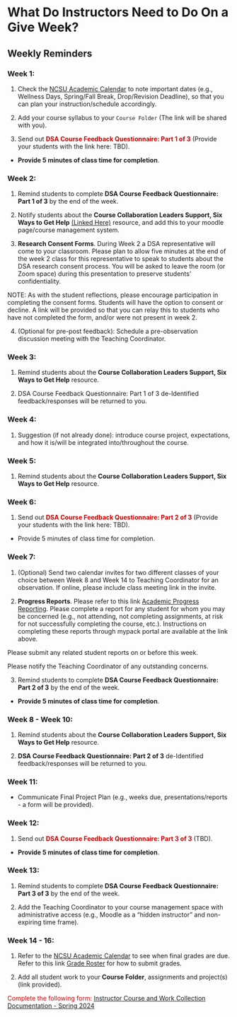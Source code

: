 # What Do Instructors Need to Do On a Give Week?

## Weekly Reminders

### Week 1:

 1) Check the [NCSU Academic Calendar](https://studentservices.ncsu.edu/calendars/academic/) to note important dates (e.g., Wellness Days, Spring/Fall Break, Drop/Revision Deadline), so that you can plan your instruction/schedule accordingly.
 
 2) Add your course syllabus to your `Course Folder` (The link will be shared with you).
 
 3) Send out <span style="color: #CC0000;"> **DSA Course Feedback Questionnaire: Part 1 of 3** </span> (Provide your students with the link here: TBD).
 
  - **Provide 5 minutes of class time for completion**.

### Week 2:

 1) Remind students to complete **DSA Course Feedback Questionnaire: Part 1 of 3** by the end of the week.

 2) Notify students about the **Course Collaboration Leaders Support, Six Ways to Get Help** [(Linked Here)](https://docs.google.com/document/d/1HHNjCbm_W4CEdBWgecMDRpI64hqvmsZZ1Tq8qpudjWo/edit?usp=sharing) resource, and add this to your moodle page/course management system.
 
 3) **Research Consent Forms**. During Week 2 a DSA representative will come to your classroom. Please plan to allow five minutes at the end of the week 2 class for this representative to speak to students about the DSA research consent process. You will be asked to leave the room (or Zoom space) during this presentation to preserve students' confidentiality. 

  NOTE: As with the student reflections, please encourage participation in completing the consent forms. Students will have the option to consent or decline. A link will be provided so that you can relay this to students who have not completed the form, and/or were not present in week 2.
  
 4) (Optional for pre-post feedback): Schedule a pre-observation discussion meeting with the Teaching Coordinator.
 
### Week 3:

 1) Remind students about the **Course Collaboration Leaders Support, Six Ways to Get Help** resource.

 2) DSA Course Feedback Questionnaire: Part 1 of 3 de-Identified feedback/responses will be returned to you.

### Week 4:

 1) Suggestion (if not already done): introduce course project, expectations, and how it is/will be integrated into/throughout the course. 

### Week 5:

 1) Remind students about the **Course Collaboration Leaders Support, Six Ways to Get Help** resource.

### Week 6:

 1) Send out <span style="color: #CC0000;"> **DSA Course Feedback Questionnaire: Part 2 of 3** </span> (Provide your students with the link here: TBD).
 
 - Provide 5 minutes of class time for completion.
 
### Week 7:

 1) (Optional) Send two calendar invites for two different classes of your choice between Week 8 and Week 14 to Teaching Coordinator for an observation. If online, please include class meeting link in the invite.

 2) **Progress Reports**. Please refer to this link [Academic Progress Reporting](https://dasa.ncsu.edu/faculty-resources/academic-progress-reporting/). Please complete a report for any student for whom you may be concerned (e.g., not attending, not completing assignments, at risk for not successfully completing the course, etc.). Instructions on completing these reports through mypack portal are available at the link above.
 
 Please submit any related student reports on or before this week.
 
 Please notify the Teaching Coordinator of any outstanding concerns.
 
 3) Remind students to complete **DSA Course Feedback Questionnaire: Part 2 of 3** by the end of the week.
 
  - **Provide 5 minutes of class time for completion**.

### Week 8 - Week 10:

 1) Remind students about the **Course Collaboration Leaders Support, Six Ways to Get Help** resource.
 
 2) **DSA Course Feedback Questionnaire: Part 2 of 3** de-Identified feedback/responses will be returned to you.

### Week 11:

 - Communicate Final Project Plan (e.g., weeks due, presentations/reports - a form will be provided).

### Week 12:

1) Send out <span style="color: #CC0000;"> **DSA Course Feedback Questionnaire: Part 3 of 3** </span> (TBD).

 - **Provide 5 minutes of class time for completion**.

### Week 13:

1) Remind students to complete **DSA Course Feedback Questionnaire: Part 3 of 3** by the end of the week.

2) Add the Teaching Coordinator to your course management space with administrative access (e.g., Moodle as a "hidden instructor" and non-expiring time frame).

### Week 14 - 16:

1) Refer to the [NCSU Academic Calendar](https://studentservices.ncsu.edu/calendars/academic/) to see when final grades are due. Refer to this link [Grade Roster](https://sis.emas.ncsu.edu/faculty/faculty-center/#grades) for how to submit grades. 

2) Add all student work to your **Course Folder**, assignments and project(s) (link provided).

<span style="color: #CC0000;"> Complete the following form: </span> [Instructor Course and Work Collection Documentation - Spring 2024](https://docs.google.com/forms/d/e/1FAIpQLScV3CbK-M4OCDCSreFOG0X-7m--y73s5uXzyyWClMUWA0QTFA/viewform?usp=sf_link)

